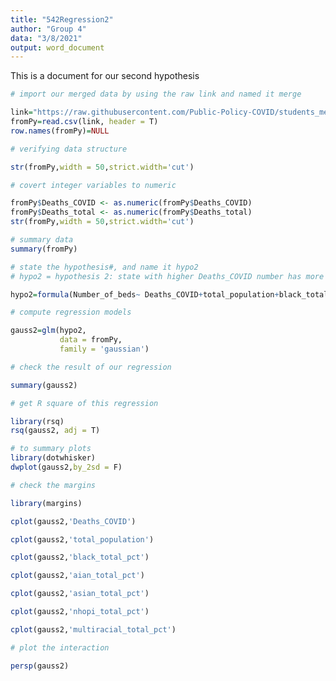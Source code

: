 ---
title: "542Regression2"
author: "Group 4"
data: "3/8/2021"
output: word_document
---

This is a document for our second hypothesis

```{r}
# import our merged data by using the raw link and named it merge

link="https://raw.githubusercontent.com/Public-Policy-COVID/students_merge/main/Merged_data.csv"
fromPy=read.csv(link, header = T)
row.names(fromPy)=NULL
```

```{r}
# verifying data structure

str(fromPy,width = 50,strict.width='cut')
```

```{r}
# covert integer variables to numeric

fromPy$Deaths_COVID <- as.numeric(fromPy$Deaths_COVID) 
fromPy$Deaths_total <- as.numeric(fromPy$Deaths_total)
str(fromPy,width = 50,strict.width='cut')
```

```{r}
# summary data
summary(fromPy)
```

```{r}
# state the hypothesis#, and name it hypo2
# hypo2 = hypothesis 2: state with higher Deaths_COVID number has more Number_of_beds in hospitals

hypo2=formula(Number_of_beds~ Deaths_COVID+total_population+black_total_pct+aian_total_pct+asian_total_pct+nhopi_total_pct+multiracial_total_pct)
```

```{r}
# compute regression models

gauss2=glm(hypo2,
           data = fromPy,
           family = 'gaussian')
```

```{r}
# check the result of our regression

summary(gauss2)
```

```{r}
# get R square of this regression

library(rsq)
rsq(gauss2, adj = T)
```

```{r}
# to summary plots
library(dotwhisker)
dwplot(gauss2,by_2sd = F)
```

```{r}
# check the margins

library(margins)

cplot(gauss2,'Deaths_COVID')
```

```{r}
cplot(gauss2,'total_population')
```

```{r}
cplot(gauss2,'black_total_pct')
```

```{r}
cplot(gauss2,'aian_total_pct')
```

```{r}
cplot(gauss2,'asian_total_pct')
```

```{r}
cplot(gauss2,'nhopi_total_pct')
```

```{r}
cplot(gauss2,'multiracial_total_pct')
```

```{r}
# plot the interaction

persp(gauss2)
```

